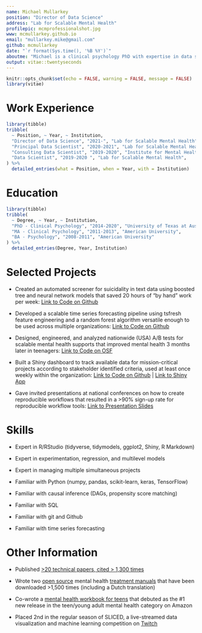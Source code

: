 ```yaml
---
name: Michael Mullarkey
position: "Director of Data Science"
address: "Lab for Scalable Mental Health"
profilepic: mcmprofessionalshot.jpg
www: mcmullarkey.github.io
email: "mullarkey.mike@gmail.com"
github: mcmullarkey
date: "`r format(Sys.time(), '%B %Y')`"
aboutme: "Michael is a clinical psychology PhD with expertise in data science and scaling mental health supports."
output: vitae::twentyseconds
---
```


```r
knitr::opts_chunk$set(echo = FALSE, warning = FALSE, message = FALSE)
library(vitae)
```

# Work Experience

```r
library(tibble)
tribble(
  ~ Position, ~ Year, ~ Institution,
  "Director of Data Science", "2021-", "Lab for Scalable Mental Health",
  "Principal Data Scientist", "2020-2021", "Lab for Scalable Mental Health",
  "Consulting Data Scientist", "2019-2020", "Institute for Mental Health Research",
  "Data Scientist", "2019-2020 ", "Lab for Scalable Mental Health",
) %>% 
  detailed_entries(what = Position, when = Year, with = Institution)
```

# Education

```r
library(tibble)
tribble(
  ~ Degree, ~ Year, ~ Institution,
  "PhD - Clinical Psychology", "2014-2020", "University of Texas at Austin",
  "MA - Clinical Psychology", "2011-2013", "American University",
  "BA - Psychology", "2008-2011", "American University"
) %>% 
  detailed_entries(Degree, Year, Institution)
```

# Selected Projects

-   Created an automated screener for suicidality in text data using boosted tree and neural network models that saved 20 hours of "by hand" work per week: [Link to Code on Github](https://github.com/mcmullarkey/risk_screener)

-   Developed a scalable time series forecasting pipeline using tsfresh feature engineering and a random forest algorithm versatile enough to be used across multiple organizations: [Link to Code on Github](https://github.com/mcmullarkey/time_series_prediction_pipeline)

-   Designed, engineered, and analyzed nationwide (USA) A/B tests for scalable mental health supports that improved mental health 3 months later in teenagers: [Link to Code on OSF](https://osf.io/uhzdx/)

-   Built a Shiny dashboard to track available data for mission-critical projects according to stakeholder identified criteria, used at least once weekly within the organization: [Link to Code on Github](https://github.com/mcmullarkey/lsmh_data_dashboard) \| [Link to Shiny App](https://mcmullarkey.shinyapps.io/LSMH_Data_Dashboard/)

-   Gave invited presentations at national conferences on how to create reproducible workflows that resulted in a \>90% sign-up rate for reproducible workflow tools: [Link to Presentation Slides](https://osf.io/yjc3u/)

# Skills

 * Expert in R/RStudio (tidyverse, tidymodels, ggplot2, Shiny, R Markdown)
 
 * Expert in experimentation, regression, and multilevel models
 
 * Expert in managing multiple simultaneous projects 
 
 * Familiar with Python (numpy, pandas, scikit-learn, keras, TensorFlow)
 
 * Familiar with causal inference (DAGs, propensity score matching)
 
 * Familiar with SQL
 
 * Familiar with git and Github
 
 * Familiar with time series forecasting

# Other Information

-   Published [\>20 technical papers, cited \> 1,300 times](https://scholar.google.com/citations?user=ncGnGSEAAAAJ&hl=en)

-   Wrote two [open source](https://osf.io/hzs9m/) mental health [treatment manuals](https://osf.io/2v8k3/) that have been downloaded \>1,500 times (including a Dutch translation)

-   Co-wrote a [mental health workbook for teens](https://www.amazon.com/Growth-Mindset-Workbook-Teens-Challenges/dp/1684035570/ref=zg_bsnr_171183_1?_encoding=UTF8&psc=1&refRID=ZY6MTMP3FJFAFB3EXDC6) that debuted as the \#1 new release in the teen/young adult mental health category on Amazon

-   Placed 2nd in the regular season of SLICED, a live-streamed data\
    visualization and machine learning competition on [Twitch](https://www.notion.so/SLICED-Show-c7bd26356e3a42279e2dfbafb0480073)
